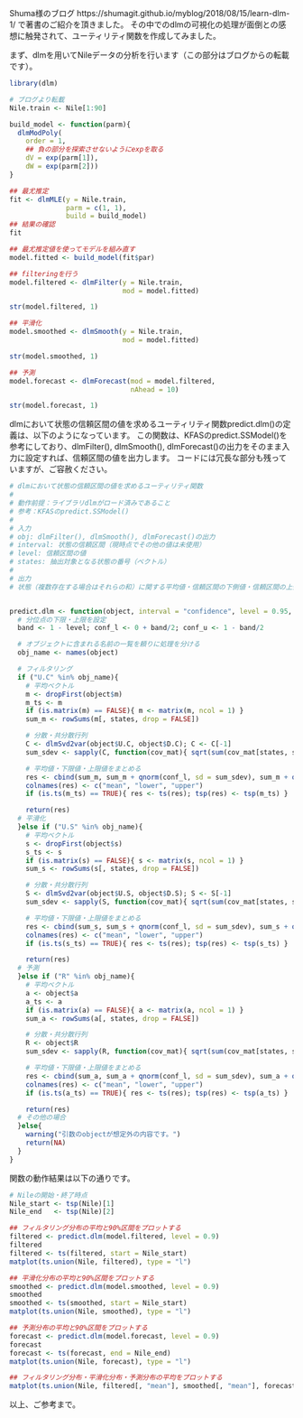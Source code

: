 Shuma様のブログ
https://shumagit.github.io/myblog/2018/08/15/learn-dlm-1/
で著書のご紹介を頂きました。
その中でのdlmの可視化の処理が面倒との感想に触発されて、ユーティリティ関数を作成してみました。

まず、dlmを用いてNileデータの分析を行います（この部分はブログからの転載です）。

```r
library(dlm)

# ブログより転載
Nile.train <- Nile[1:90]

build_model <- function(parm){
  dlmModPoly(
    order = 1, 
    ## 負の部分を探索させないようにexpを取る
    dV = exp(parm[1]),
    dW = exp(parm[2]))
}

## 最尤推定
fit <- dlmMLE(y = Nile.train, 
              parm = c(1, 1),
              build = build_model)
## 結果の確認
fit

## 最尤推定値を使ってモデルを組み直す
model.fitted <- build_model(fit$par)

## filteringを行う
model.filtered <- dlmFilter(y = Nile.train,
                            mod = model.fitted)

str(model.filtered, 1)

## 平滑化
model.smoothed <- dlmSmooth(y = Nile.train, 
                            mod = model.fitted)

str(model.smoothed, 1)

## 予測
model.forecast <- dlmForecast(mod = model.filtered,
                              nAhead = 10)

str(model.forecast, 1)
```

dlmにおいて状態の信頼区間の値を求めるユーティリティ関数predict.dlm()の定義は、以下のようになっています。
この関数は、KFASのpredict.SSModel()を参考にしており、dlmFilter(), dlmSmooth(), dlmForecast()の出力をそのまま入力に設定すれば、信頼区間の値を出力します。
コードには冗長な部分も残っていますが、ご容赦ください。

```r
# dlmにおいて状態の信頼区間の値を求めるユーティリティ関数
#
# 動作前提：ライブラリdlmがロード済みであること
# 参考：KFASのpredict.SSModel()
#
# 入力
# obj: dlmFilter(), dlmSmooth(), dlmForecast()の出力
# interval: 状態の信頼区間（現時点でその他の値は未使用）
# level: 信頼区間の値
# states: 抽出対象となる状態の番号（ベクトル）
#
# 出力
# 状態（複数存在する場合はそれらの和）に関する平均値・信頼区間の下側値・信頼区間の上側値を並べた行列（行が時間方向）


predict.dlm <- function(object, interval = "confidence", level = 0.95, states = c(1)){
  # 分位点の下限・上限を設定
  band <- 1 - level; conf_l <- 0 + band/2; conf_u <- 1 - band/2

  # オブジェクトに含まれる名前の一覧を頼りに処理を分ける
  obj_name <- names(object)

  # フィルタリング
  if ("U.C" %in% obj_name){
    # 平均ベクトル
    m <- dropFirst(object$m)                                                          # 平均ベクトルを求め、事前分布の分をカット
    m_ts <- m                                                                         # ts属性のために別名で保存
    if (is.matrix(m) == FALSE){ m <- matrix(m, ncol = 1) }                            # 状態が1つだけの場合は、処理の統一のため1列の行列に変換する
    sum_m <- rowSums(m[, states, drop = FALSE])                                       # 複数の状態の和の平均は、各々の平均の和

    # 分散・共分散行列
    C <- dlmSvd2var(object$U.C, object$D.C); C <- C[-1]                               # 分散・共分散行列のリストを求め、事前分布の分をカット
    sum_sdev <- sapply(C, function(cov_mat){ sqrt(sum(cov_mat[states, states])) })    # 複数の状態の和の分散は、分散・共分散行列の全ての要素の和

    # 平均値・下限値・上限値をまとめる
    res <- cbind(sum_m, sum_m + qnorm(conf_l, sd = sum_sdev), sum_m + qnorm(conf_u, sd = sum_sdev))
    colnames(res) <- c("mean", "lower", "upper")                                      # 列名の設定
    if (is.ts(m_ts) == TRUE){ res <- ts(res); tsp(res) <- tsp(m_ts) }                 # ts属性があれば、その設定

    return(res)
  # 平滑化
  }else if ("U.S" %in% obj_name){
    # 平均ベクトル
    s <- dropFirst(object$s)                                                          # 平均ベクトルを求め、事前分布の分をカット
    s_ts <- s                                                                         # ts属性のために別名で保存
    if (is.matrix(s) == FALSE){ s <- matrix(s, ncol = 1) }                            # 状態が1つだけの場合は、処理の統一のため1列の行列に変換する
    sum_s <- rowSums(s[, states, drop = FALSE])                                       # 複数の状態の和の平均は、各々の平均の和

    # 分散・共分散行列
    S <- dlmSvd2var(object$U.S, object$D.S); S <- S[-1]                               # 分散・共分散行列のリストを求め、事前分布の分をカット
    sum_sdev <- sapply(S, function(cov_mat){ sqrt(sum(cov_mat[states, states])) })    # 複数の状態の和の分散は、分散・共分散行列の全ての要素の和

    # 平均値・下限値・上限値をまとめる
    res <- cbind(sum_s, sum_s + qnorm(conf_l, sd = sum_sdev), sum_s + qnorm(conf_u, sd = sum_sdev))
    colnames(res) <- c("mean", "lower", "upper")                                      # 列名の設定
    if (is.ts(s_ts) == TRUE){ res <- ts(res); tsp(res) <- tsp(s_ts) }                 # ts属性があれば、その設定

    return(res)
  # 予測
  }else if ("R" %in% obj_name){
    # 平均ベクトル
    a <- object$a                                                                     # 平均ベクトルを求める
    a_ts <- a                                                                         # ts属性のために別名で保存
    if (is.matrix(a) == FALSE){ a <- matrix(a, ncol = 1) }                            # 状態が1つだけの場合は、処理の統一のため1列の行列に変換する
    sum_a <- rowSums(a[, states, drop = FALSE])                                       # 複数の状態の和の平均は、各々の平均の和

    # 分散・共分散行列
    R <- object$R                                                                     # 分散・共分散行列のリストを求める
    sum_sdev <- sapply(R, function(cov_mat){ sqrt(sum(cov_mat[states, states])) })    # 複数の状態の和の分散は、分散・共分散行列の全ての要素の和

    # 平均値・下限値・上限値をまとめる
    res <- cbind(sum_a, sum_a + qnorm(conf_l, sd = sum_sdev), sum_a + qnorm(conf_u, sd = sum_sdev))
    colnames(res) <- c("mean", "lower", "upper")                                      # 列名の設定
    if (is.ts(a_ts) == TRUE){ res <- ts(res); tsp(res) <- tsp(a_ts) }                 # ts属性があれば、その設定

    return(res)
  # その他の場合
  }else{
    warning("引数のobjectが想定外の内容です。")
    return(NA)
  }
}
```

関数の動作結果は以下の通りです。

```r
# Nileの開始・終了時点
Nile_start <- tsp(Nile)[1]
Nile_end   <- tsp(Nile)[2]

## フィルタリング分布の平均と90%区間をプロットする
filtered <- predict.dlm(model.filtered, level = 0.9)
filtered
filtered <- ts(filtered, start = Nile_start)
matplot(ts.union(Nile, filtered), type = "l")

## 平滑化分布の平均と90%区間をプロットする
smoothed <- predict.dlm(model.smoothed, level = 0.9)
smoothed
smoothed <- ts(smoothed, start = Nile_start)
matplot(ts.union(Nile, smoothed), type = "l")

## 予測分布の平均と90%区間をプロットする
forecast <- predict.dlm(model.forecast, level = 0.9)
forecast
forecast <- ts(forecast, end = Nile_end)
matplot(ts.union(Nile, forecast), type = "l")

## フィルタリング分布・平滑化分布・予測分布の平均をプロットする
matplot(ts.union(Nile, filtered[, "mean"], smoothed[, "mean"], forecast[, "mean"]), type = "l")
```

以上、ご参考まで。
